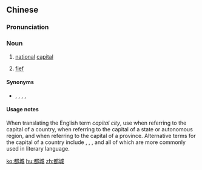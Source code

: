 ==Chinese==
{{zh-forms}}

===Pronunciation===
{{zh-pron
|m=dūchéng
|c=dou1 sing4
|cat=n
}}

===Noun===
{{zh-noun}}

# [[national]] [[capital]]
# {{lb|zh|archaic|historical}} [[fief]]

====Synonyms====
* {{sense|national capital}} {{zh-l|國都}}, {{zh-l|京都}}, {{zh-l|京城}}, {{zh-l|京邑}}, {{zh-l|首都}}

====Usage notes====
When translating the English term ''capital city'', use {{zh-l|首都}} when referring to the capital of a country, {{zh-l|首府}} when referring to the capital of a state or autonomous region, and {{zh-l|省會}} when referring to the capital of a province. Alternative terms for the capital of a country include {{zh-l|國都}}, {{zh-l|京城}}, {{zh-l|京都}}, {{zh-l|京邑}} and {{zh-l|都城}} all of which are more commonly used in literary language.

[[ko:都城]]
[[hu:都城]]
[[zh:都城]]